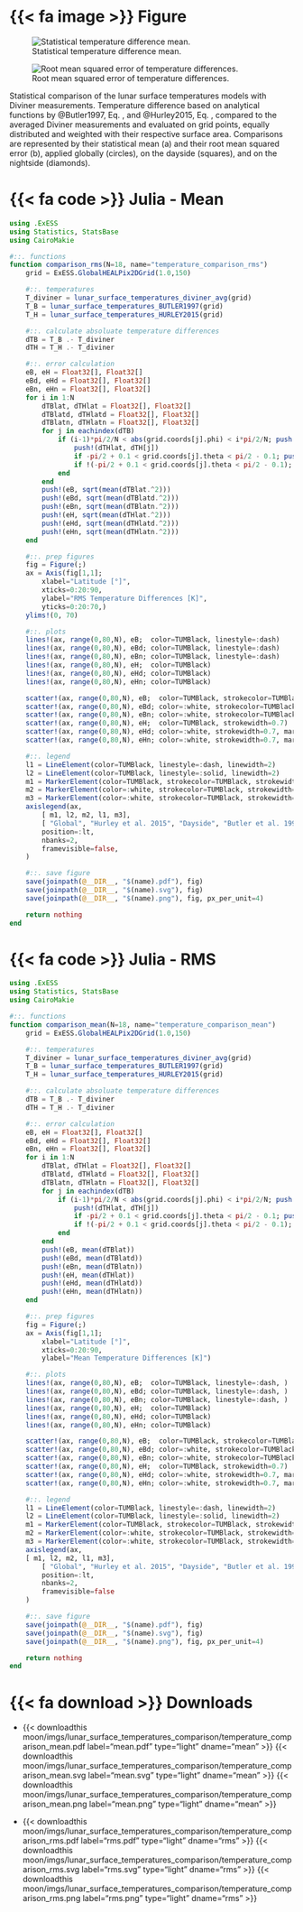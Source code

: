 ::: {.column-body-outset-right}
::: {.panel-tabset}

# {{< fa image >}} Figure

::: {#fig-lunar_surface_temperatures_comparison layout-ncol=2}
![Statistical temperature difference mean.](/documentation/fundamentals/moon/imgs/lunar_surface_temperatures_comparison/temperature_comparison_mean.svg){#fig-lunar-surface-temperatures-comparison-mean}

![Root mean squared error of temperature differences.](/documentation/fundamentals/moon/imgs/lunar_surface_temperatures_comparison/temperature_comparison_rms.svg){#fig-lunar-surface-temperatures-comparison-rms}

Statistical comparison of the lunar surface temperatures models with Diviner measurements. Temperature difference based on analytical functions by @Butler1997, Eq. \eqref{eq:lunar_surface_temperatures_BUTLER}, and @Hurley2015, Eq. \eqref{eq:lunar_surface_temperatures_HURLEY}, compared to the averaged Diviner measurements and evaluated on \SI{2.7e5}{} grid points, equally distributed and weighted with their respective surface area. Comparisons are represented by their statistical mean (a) and their root mean squared error (b), applied globally (circles), on the dayside (squares), and on the nightside (diamonds).
:::

# {{< fa code >}} Julia - Mean
```julia
using .ExESS
using Statistics, StatsBase
using CairoMakie

#::. functions
function comparison_rms(N=18, name="temperature_comparison_rms")
    grid = ExESS.GlobalHEALPix2DGrid(1.0,150)

    #::. temperatures
    T_diviner = lunar_surface_temperatures_diviner_avg(grid)
    T_B = lunar_surface_temperatures_BUTLER1997(grid)
    T_H = lunar_surface_temperatures_HURLEY2015(grid)

    #::. calculate absoluate temperature differences
    dTB = T_B .- T_diviner
    dTH = T_H .- T_diviner

    #::. error calculation
    eB, eH = Float32[], Float32[]
    eBd, eHd = Float32[], Float32[]
    eBn, eHn = Float32[], Float32[]
    for i in 1:N
        dTBlat, dTHlat = Float32[], Float32[]
        dTBlatd, dTHlatd = Float32[], Float32[]
        dTBlatn, dTHlatn = Float32[], Float32[]
        for j in eachindex(dTB)
            if (i-1)*pi/2/N < abs(grid.coords[j].phi) < i*pi/2/N; push!(dTBlat, dTB[j]) 
                push!(dTHlat, dTH[j]) 
                if -pi/2 + 0.1 < grid.coords[j].theta < pi/2 - 0.1; push!(dTBlatd, dTB[j]); push!(dTHlatd, dTH[j]); end # day
                if !(-pi/2 + 0.1 < grid.coords[j].theta < pi/2 - 0.1); push!(dTBlatn, dTB[j]); push!(dTHlatn, dTH[j]); end # night
            end
        end
        push!(eB, sqrt(mean(dTBlat.^2)))  
        push!(eBd, sqrt(mean(dTBlatd.^2)))
        push!(eBn, sqrt(mean(dTBlatn.^2)))
        push!(eH, sqrt(mean(dTHlat.^2)))  
        push!(eHd, sqrt(mean(dTHlatd.^2)))
        push!(eHn, sqrt(mean(dTHlatn.^2)))
    end

    #::. prep figures
    fig = Figure(;)
    ax = Axis(fig[1,1];
        xlabel="Latitude [°]",
        xticks=0:20:90,
        ylabel="RMS Temperature Differences [K]",
        yticks=0:20:70,)
    ylims!(0, 70)

    #::. plots
    lines!(ax, range(0,80,N), eB;  color=TUMBlack, linestyle=:dash)
    lines!(ax, range(0,80,N), eBd; color=TUMBlack, linestyle=:dash)
    lines!(ax, range(0,80,N), eBn; color=TUMBlack, linestyle=:dash)
    lines!(ax, range(0,80,N), eH;  color=TUMBlack)
    lines!(ax, range(0,80,N), eHd; color=TUMBlack)
    lines!(ax, range(0,80,N), eHn; color=TUMBlack)

    scatter!(ax, range(0,80,N), eB;  color=TUMBlack, strokecolor=TUMBlack, strokewidth=0.7)
    scatter!(ax, range(0,80,N), eBd; color=:white, strokecolor=TUMBlack, strokewidth=0.7, marker=:rect)
    scatter!(ax, range(0,80,N), eBn; color=:white, strokecolor=TUMBlack, strokewidth=0.7, marker=:diamond)
    scatter!(ax, range(0,80,N), eH;  color=TUMBlack, strokewidth=0.7)
    scatter!(ax, range(0,80,N), eHd; color=:white, strokewidth=0.7, marker=:rect)
    scatter!(ax, range(0,80,N), eHn; color=:white, strokewidth=0.7, marker=:diamond)

    #::. legend
    l1 = LineElement(color=TUMBlack, linestyle=:dash, linewidth=2)
    l2 = LineElement(color=TUMBlack, linestyle=:solid, linewidth=2)
    m1 = MarkerElement(color=TUMBlack, strokecolor=TUMBlack, strokewidth=0.7, marker=:circle,)
    m2 = MarkerElement(color=:white, strokecolor=TUMBlack, strokewidth=0.7, marker=:rect,)
    m3 = MarkerElement(color=:white, strokecolor=TUMBlack, strokewidth=0.7, marker=:diamond,)
    axislegend(ax,  
        [ m1, l2, m2, l1, m3],
        [ "Global", "Hurley et al. 2015", "Dayside", "Butler et al. 1997", "Nightside", ];
        position=:lt,
        nbanks=2,
        framevisible=false,
    )

    #::. save figure
    save(joinpath(@__DIR__, "$(name).pdf"), fig)
    save(joinpath(@__DIR__, "$(name).svg"), fig)
    save(joinpath(@__DIR__, "$(name).png"), fig, px_per_unit=4)

    return nothing
end
```

# {{< fa code >}} Julia - RMS
```julia
using .ExESS
using Statistics, StatsBase
using CairoMakie

#::. functions
function comparison_mean(N=18, name="temperature_comparison_mean")
    grid = ExESS.GlobalHEALPix2DGrid(1.0,150)

    #::. temperatures
    T_diviner = lunar_surface_temperatures_diviner_avg(grid)
    T_B = lunar_surface_temperatures_BUTLER1997(grid)
    T_H = lunar_surface_temperatures_HURLEY2015(grid)

    #::. calculate absoluate temperature differences
    dTB = T_B .- T_diviner
    dTH = T_H .- T_diviner

    #::. error calculation
    eB, eH = Float32[], Float32[]
    eBd, eHd = Float32[], Float32[]
    eBn, eHn = Float32[], Float32[]
    for i in 1:N
        dTBlat, dTHlat = Float32[], Float32[]
        dTBlatd, dTHlatd = Float32[], Float32[]
        dTBlatn, dTHlatn = Float32[], Float32[]
        for j in eachindex(dTB)
            if (i-1)*pi/2/N < abs(grid.coords[j].phi) < i*pi/2/N; push!(dTBlat, dTB[j]) 
                push!(dTHlat, dTH[j]) 
                if -pi/2 + 0.1 < grid.coords[j].theta < pi/2 - 0.1; push!(dTBlatd, dTB[j]); push!(dTHlatd, dTH[j]); end # day
                if !(-pi/2 + 0.1 < grid.coords[j].theta < pi/2 - 0.1); push!(dTBlatn, dTB[j]); push!(dTHlatn, dTH[j]); end # night
            end
        end
        push!(eB, mean(dTBlat))   
        push!(eBd, mean(dTBlatd)) 
        push!(eBn, mean(dTBlatn)) 
        push!(eH, mean(dTHlat))   
        push!(eHd, mean(dTHlatd)) 
        push!(eHn, mean(dTHlatn)) 
    end

    #::. prep figures
    fig = Figure(;)
    ax = Axis(fig[1,1];
        xlabel="Latitude [°]",
        xticks=0:20:90,
        ylabel="Mean Temperature Differences [K]")

    #::. plots
    lines!(ax, range(0,80,N), eB;  color=TUMBlack, linestyle=:dash, )
    lines!(ax, range(0,80,N), eBd; color=TUMBlack, linestyle=:dash, )
    lines!(ax, range(0,80,N), eBn; color=TUMBlack, linestyle=:dash, )
    lines!(ax, range(0,80,N), eH;  color=TUMBlack)
    lines!(ax, range(0,80,N), eHd; color=TUMBlack)
    lines!(ax, range(0,80,N), eHn; color=TUMBlack)

    scatter!(ax, range(0,80,N), eB;  color=TUMBlack, strokecolor=TUMBlack, strokewidth=0.7)
    scatter!(ax, range(0,80,N), eBd; color=:white, strokecolor=TUMBlack, strokewidth=0.7, marker=:rect)
    scatter!(ax, range(0,80,N), eBn; color=:white, strokecolor=TUMBlack, strokewidth=0.7, marker=:diamond)
    scatter!(ax, range(0,80,N), eH;  color=TUMBlack, strokewidth=0.7)
    scatter!(ax, range(0,80,N), eHd; color=:white, strokewidth=0.7, marker=:rect)
    scatter!(ax, range(0,80,N), eHn; color=:white, strokewidth=0.7, marker=:diamond)

    #::. legend
    l1 = LineElement(color=TUMBlack, linestyle=:dash, linewidth=2)
    l2 = LineElement(color=TUMBlack, linestyle=:solid, linewidth=2)
    m1 = MarkerElement(color=TUMBlack, strokecolor=TUMBlack, strokewidth=0.7, marker=:circle,)
    m2 = MarkerElement(color=:white, strokecolor=TUMBlack, strokewidth=0.7, marker=:rect,)
    m3 = MarkerElement(color=:white, strokecolor=TUMBlack, strokewidth=0.7, marker=:diamond,)
    axislegend(ax,  
    [ m1, l2, m2, l1, m3],
        [ "Global", "Hurley et al. 2015", "Dayside", "Butler et al. 1997", "Nightside", ];
        position=:lt,
        nbanks=2,
        framevisible=false
    )

    #::. save figure
    save(joinpath(@__DIR__, "$(name).pdf"), fig)
    save(joinpath(@__DIR__, "$(name).svg"), fig)
    save(joinpath(@__DIR__, "$(name).png"), fig, px_per_unit=4)

    return nothing
end
```

# {{< fa download >}}  Downloads

* {{< downloadthis moon/imgs/lunar_surface_temperatures_comparison/temperature_comparison_mean.pdf label="mean.pdf" type="light" dname="mean" >}} {{< downloadthis moon/imgs/lunar_surface_temperatures_comparison/temperature_comparison_mean.svg label="mean.svg" type="light" dname="mean" >}} {{< downloadthis moon/imgs/lunar_surface_temperatures_comparison/temperature_comparison_mean.png label="mean.png" type="light" dname="mean" >}}

* {{< downloadthis moon/imgs/lunar_surface_temperatures_comparison/temperature_comparison_rms.pdf label="rms.pdf" type="light" dname="rms" >}} {{< downloadthis moon/imgs/lunar_surface_temperatures_comparison/temperature_comparison_rms.svg label="rms.svg" type="light" dname="rms" >}} {{< downloadthis moon/imgs/lunar_surface_temperatures_comparison/temperature_comparison_rms.png label="rms.png" type="light" dname="rms" >}}

:::
:::